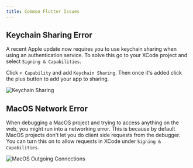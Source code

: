 ```yaml
---
title: Common Flutter Issues
---
```


## Keychain Sharing Error
A recent Apple update now requires you to use keychain sharing when using an authentication service. To solve this go to your XCode project and select `Signing & Capabilities`. 

Click `+ Capability` and add `Keychain Sharing`. Then once it's added click the plus button to add your app to sharing.

![Keychain Sharing](/courses/keychain_sharing.png)

## MacOS Network Error
When debugging a MacOS project and trying to access anything on the web, you might run into a networking error. This is because by default MacOS projects don't let you do client side requests from the debugger. You can turn this on to allow requests in XCode under `Signing & Capabilities`.

![MacOS Outgoing Connections](/images/tips_macos_network.png)